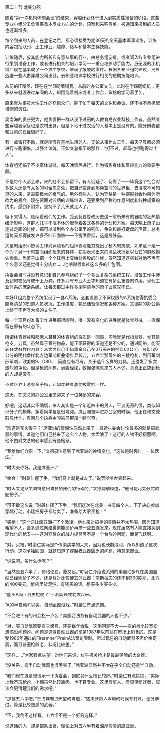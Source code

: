 

第二十节 北美分舵

随着“第一次机构体制会议”的结束，穿越计划终于进入到实质性准备的阶段。这些专业小组分工负责筹备本专业方向的计划、预案和采购清单。被通知来报到的人员也逐渐增多。

每个到来的人员，在登记之后，都必须接受为期30天的全天基本军事训练，训练内容包括队列、土工作业、越障、格斗和基本生存技能。

训练随后，按其能力所长和有意从事的行业，由总务组安排，或者调入各专业组进行策划准备工作，或者进行相关的培训学习――重点培养动手能力。展无涯的小机械厂现在基本成了一个技工学校，堆满了报废的零件。根据各专业组的建议，另外选送一些人由穿越公司出钱，去职业培训学校进行相关的短期技能培训。

从前的IT精英，现在在学习砌墙铺瓦；从前的办公室文员，此时在学踩缝纫机；更多从来就没进过车间的人，却围绕着机床或者工作台，笨拙的学习着手艺。

原来就从事技术性工作的穿越众们，除了忙于每天的文件和会议，还不得不承担起培训的责任。

吴南海的责任更大，他负责把一群从没下过田的人教育成农业科技工作者。虽然某些穿越者家庭也是农村出身，但是下地干过农活的人基本上是没有的。能分辨麦苗和韭菜的已经很好了。

有一点雷打不动，就是所有在基地生活的人，无论从事什么工作，每天早晨都必须进行长跑锻炼，以强壮体魄。正如文总指示的那样：“打不过，起码也得跑得过土人”。

体育组还搞了不少军体游戏，每天晚饭后进行，作为锻炼身体和反应能力的重要手段。

不是每个人都会来，来的也不会都留下。有人迟疑了、反悔了――毕竟这个社会对多数人还是有太多的可留恋之处，把自己投身到那异空间的世界里，去博取不可知道的未来，是需要极大的勇气的。另外有些人，认为穿越是一种摆脱社会约束为所欲为的机会，现在要面对长期的训练培训，还要受到严格的作息制度和各种规章的约束，感到不耐烦，坚持不了几天就走人了。

留下来得人，继续着他们的工作。受到将要篡改历史这一前所未有的冒险的狂热情绪所影响，这群人几乎不眠不休的起草着各式各样的计划和方案。每天晚上萧子山走过走廊的时候，都可以听到各个办公室里的吼叫、争论和敲打键盘的声音。总务组每天都得散发许多茶叶和咖啡――不提供香烟，这是奢侈品。

大量的组织和协调工作对穿越者的组织管理能力提出了极大的挑战，如果这不是一个为了另一个时空而组织起来的群体，初期表现出来的混乱状况足以让它的财政损失惨重。当萧子山把一个个红包上交给财务股的时候，虽然知道这些钱对他不再有什么意义还是觉得十分肉疼……他啥时候拿过这么多的红包啊。

执委会当时并没有意识到自己参与组织了一个多么复杂的系统工程。准备工作中涉及到的物品有成千上万种，许多只有专业人士才知道它有多么重要的作用。现代工业体系的庞杂系统，让每天都过手许多采购清单的萧子山惊叹不已。

幸好IT组为整个系统架设了一套A系统，这套设置了不同权限的A系统使得执委会能够清楚的知道人员状况，工作进度，物品储备情况和各种方案。文德嗣的办公桌上终于不再有大堆的文件了。

每一个项目的准备工作进展都很顺利，唯一没有变化的进展就是体育器械。一直保留在原有的状态下。

所谓体育器械和那俺人耳目的体育组的性质是一回事，实际就是代指武器，尤其是枪支。刀具，虽然属于管制物品，能正常获得的渠道还是不少的，通过网络，能买到各式各样的刀具：从文总自己不惜重金自己花3万买来的柄长80公分，刃长120公分的明代倭样北方边军式折叠钢步兵长刀，五六半那著名的三棱枪刺，到日军剑形军刺，欧美的9、D80……简直应有尽有。关于选什么样的刀具，还引发了多次激烈的争论。但是枪的问题，满腹经纶，数据张嘴就来的人不少，真真正正搞到枪的人却是没有。

不过世界上总有金手指，正如穿越者总能被雷劈一样。

这天，在文总的办公室里来迎来了一位神秘的来客。

好吧，这话其实不确切，来人其实是一个年近四十的男人，平淡无奇的很，类似知识分子的模样，穿着简单但是很考究。席亚洲被叫进办公室的时候，他正在和文德嗣说什么，周围几个执委会的委员都是一脸兴奋。

“难道是军火贩子？”席亚洲的警惕性忽然上来了，最近执委会讨论最多的就是搞武器的事情。难道他们自己找来了这么个人物。太孟浪了！这行的人物不好招惹啊。他不由对文总的轻率感到有些恼怒。

“我给你们介绍一下，”文德嗣注意到了席亚洲的神情变化，“这位是时袅仁。一位医生。”

“时大夫你好。我是席亚洲。”

“幸会！”时袅仁握了手，“我们马上就是战友了。”说罢哈哈大笑起来。

“时大夫是从美国特意回来参加我们的行动的。”文德嗣解释道，“他可是北美分舵的舵把子。”

“可不敢这么说。”时袅仁挥了下手，“我们这次在北美一共有四个人，下了决心参加穿越行动。小瑞把房子都给卖了，准备给大家买枪！”

“买枪！”这个词让席亚洲打了个激凌。他本来对搞枪的事情并不太热衷，因为知道希望不大。最多通过网络渠道能高价再搞一些五连发来。现在居然有人能直接买到现代化的枪支――这对穿越众的战力提高可不是一个台阶的问题，而是飞跃啊。

“对，买枪。”时袅仁实际是个传染病学的大夫，因为也长期泡网，所以知道了这次行动。这次单独回国，就是知道了穿越者武器匮乏的问题，特意来商议。

“说说吧。买什么枪呢？”

“当然是五六半了，价格便宜，量又足。”时袅仁介绍说系列的半自动步枪在美国虽然已经涨价了不少，还是相对比较便宜的武器：南斯拉夫的还不到300美元，北方的400美元。枪店里货足够，有钱买的话，想买多少买多少。

“能买A吗？机关枪呢？”王洛宾兴致勃发起来。

“A的半自动可以买，自动武器没戏。”时袅仁有点遗憾。

“不会吧？有的州会松一点么？美国合法持有自动武器的人也不少。”

“对，买自动武器要有三级照，还要每年缴税。这倒问题不大――有的州比较宽松想搞没问题的。问题是这类自动武器必须是1987年以前就在市场上销售的。这是受1986年通过的Firermner`PreinA法案的限制。所以现在的自动武器不但价格奇高，而且普遍枪龄老，状况比较差。”

“这样……”大家有点失望。对他们来说，似乎机关枪才是最最保险的大杀器。

“没关系，有半自动武器也很厉害了。”席亚洲显然并不太在乎全自动还是半自动。

“我们现在就是想请示一下执委会，到底买什么枪比较好。”时袅仁有点尴尬，“实际上我不玩枪的，小瑞虽然比较熟悉，也不算专业。这里有军人、有资深爱好者，应该会更清楚我们的需求吧。”

“那就五六半吧，”王洛宾有点失望的说道，“这里多数人军训的时候都打过，也分解过。算是比较熟悉的武器。”

“不，我倒不这样看。五六半不是一个好的选择。”

说这话的人，却是部队出身，理论上对五六半有着深厚感情的席亚洲。

